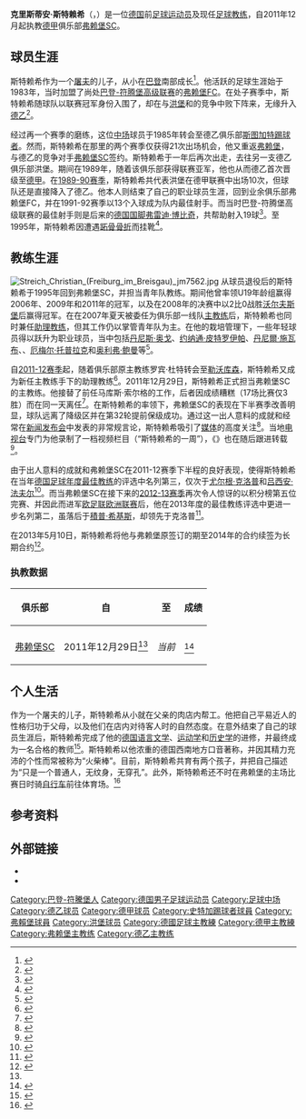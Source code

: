{{noteTA
|G1=football|G2=uefa|G4=德甲
|T=zh-hans:克里斯蒂安·斯特赖希; zh-hk:基斯頓·史迪治; zh-tw:克里斯汀·斯特賴希;
|1=zh-hans:克里斯蒂安·斯特赖希; zh-hk:基斯頓·史迪治; zh-tw:克里斯汀·斯特賴希;
|2=zh-hans:斯特赖希; zh-hk:史迪治; zh-tw:斯特賴希;
|3=zh-hans:奥戈;zh-hk:亞奧高;zh-tw:奧戈;
|4=zh-hans:约纳通·皮特罗伊帕;zh-hk:莊拿芬·比度柏;zh-tw:約納通·皮特羅伊帕;
|5=zh-hans:施瓦布;zh-hk:舒華比;zh-tw:施瓦布;
|6=zh-hans:奥利弗·鲍曼; zh-hk:奧利弗·鮑文;zh-tw:奧利弗·鮑曼;
|7=zh-hans:克洛普;zh-hk:高普;zh-tw:克洛普;
|8=zh-hans:法夫尔; zh-hk:法維爾; zh-tw:法夫爾;
|9=zh-hans:尤普·海因克斯;zh-hk:積普·希基斯;zh-tw:尤普·海因克斯;
|10=zh-cn:自行车;zh-hk:單車;zh-tw:腳踏車;
}}
{{Infobox football biography
| name           = 克里斯蒂安·斯特赖希
| fullname       = {{lang|de|Christian Streich}}
| image          = SC Freiburg vs FSVMainz 17 août 2013 53.jpg
| birth_date     = {{birth date and age|1965|6|11|df=y}}
| birth_place    = {{BRD}}[[莱茵河畔魏尔|莱茵河畔魏尔]]
| height         = {{height|m=1.81}}
| position       = [[中场|中场]]
| currentclub    = [[弗赖堡体育俱乐部|弗赖堡SC]]（主教练）
| youthyears1    = 
| youthclubs1    = 麦克特-埃梅丁根 
| youthyears2    =
| youthclubs2    = 罗拉赫
| years1         = 1983–1985
| clubs1         = [[弗赖堡足球俱乐部|弗赖堡FC]]
| caps1          = 56
| goals1         = 8
| years2         = 1985–1987
| clubs2         = [[斯图加特踢球者|斯图加特踢球者]]
| caps2          = 21
| goals2         = 2
| years3         = 1987–1988
| clubs3         = [[弗赖堡体育俱乐部|弗赖堡SC]]
| caps3          = 22
| goals3         = 2
| years4         = 1988–1990
| clubs4         = [[洪堡足球俱乐部|洪堡]] 
| caps4          = 33
| goals4         = 1
| years5         = 1991–1994
| clubs5         = [[弗赖堡足球俱乐部|弗赖堡FC]]
| caps5          = 77
| goals5         = 27
| totalcaps      = 209
| totalgoals     = 40
| manageryears1  = 1995–2011
| managerclubs1  = [[弗赖堡体育俱乐部|弗赖堡SC]] U19 
| manageryears2  = 2007–2011 
| managerclubs2  = [[弗赖堡体育俱乐部|弗赖堡SC]]（助理教练）
| manageryears3  = 2011–
| managerclubs3  = [[弗赖堡体育俱乐部|弗赖堡SC]]
}}
'''克里斯蒂安·斯特赖希'''（{{lang-de|'''Christian Streich'''}}，{{bd|1965年|6月11日|catIdx=Streich, Christian}}）是一位[[德国|德国]]前[[足球员|足球运动员]]及现任[[足球教练|足球教练]]，自2011年12月起执教[[德甲|德甲]]俱乐部[[弗赖堡体育俱乐部|弗赖堡SC]]。

==球员生涯==
斯特赖希作为一个[[屠夫|屠夫]]的儿子，从小在[[巴登|巴登]]南部成长<ref>{{cite web|author=René Kübler|url=http://www.badische-zeitung.de/sport/scfreiburg/portraet-christian-streich-erfrischend-anders--57283553.html|title=Porträt Christian Streich: Erfrischend anders|publisher=Badische Zeitung|date=2012-03-22|accessdate=2015-05-14|archive-date=2020-10-30|archive-url=https://web.archive.org/web/20201030223856/https://www.badische-zeitung.de/sport/scfreiburg/portraet-christian-streich-erfrischend-anders--57283553.html|dead-url=no}}</ref>。他活跃的足球生涯始于1983年，当时加盟了尚处[[巴登-符腾堡足球高级联赛|巴登-符腾堡高级联赛]]的[[弗赖堡足球俱乐部|弗赖堡FC]]。在处子赛季中，斯特赖希随球队以联赛冠军身份入围了{{link-de|德乙升级附加赛|Aufstiegsrunde zur 2. Fußball-Bundesliga}}，却在与[[洪堡足球俱乐部|洪堡]]和{{link-de|比尔斯塔特足球俱乐部|VfR Bürstadt|比尔斯塔特}}的竞争中败下阵来，无缘升入[[德乙|德乙]]<ref>{{cite web|url=http://www.f-archiv.de/|title=Oberliga Baden-Württemberg 1983/84|publisher=Das deutsche Fußball-Archiv|accessdate=2015-05-14|archive-date=2015-12-16|archive-url=https://web.archive.org/web/20151216170102/http://www.f-archiv.de/|dead-url=no}}</ref>。

经过再一个赛季的磨练，这位[[中场|中场]]球员于1985年转会至德乙俱乐部[[斯图加特踢球者|斯图加特踢球者]]。然而，斯特赖希在那里的两个赛季仅获得21次出场机会，他又重返[[弗赖堡|弗赖堡]]，与德乙的竞争对手[[弗赖堡体育俱乐部|弗赖堡SC]]签约。斯特赖希于一年后再次出走，去往另一支德乙俱乐部洪堡。期间在1989年，随着该俱乐部获得联赛亚军，他也从而德乙首次晋级至[[德甲|德甲]]。在[[1989年至1990年德国足球甲级联赛|1989-90赛季]]，斯特赖希共代表洪堡在德甲联赛中出场10次，但球队还是直接降入了德乙。他本人则结束了自己的职业球员生涯，回到业余俱乐部弗赖堡FC，并在1991-92赛季以13个入球成为队内最佳射手。而当时巴登-符腾堡高级联赛的最佳射手则是后来的[[德国国家足球队|德国国脚]][[弗雷迪·博比奇|弗雷迪·博比奇]]，共帮助{{link-de|迪钦根足球俱乐部|TSF Ditzingen|迪钦根}}射入19球<ref>{{cite web|url=http://www.statistik-klein.de/aol91-92.htm|title=Die Torjägerliste der AOL Baden-Württemberg 1991/92|publisher=Fußball-Statistiker Rainer Klein|accessdate=2015-05-14|archive-date=2012-09-11|archive-url=https://archive.is/20120911070458/http://www.statistik-klein.de/aol91-92.htm|dead-url=yes}}</ref>。至1995年，斯特赖希因遭遇[[跖骨|跖骨]][[骨折|骨折]]而挂靴<ref name="Freiburg pinning their hopes on a low-key firebrand">{{cite web|title=Freiburg pinning their hopes on a low-key firebrand|url=http://www.bundesliga.de/en/liga/news/2011/201553.php|publisher=Bundesliga|accessdate=2012-05-14}}{{Dead link|date=2018年8月 |bot=InternetArchiveBot |fix-attempted=yes }}</ref>。

==教练生涯==
[[File:Streich_Christian_(Freiburg_im_Breisgau)_jm7562.jpg|thumb]]
从球员退役后的斯特赖希于1995年回到弗赖堡SC，并担当青年队教练。期间他曾率领U19年龄组赢得2006年、2009年和2011年的{{link-de|德国青年俱乐部杯|DFB-Junioren-Vereinspokal}}冠军，以及在2008年的决赛中以2比0战胜[[沃尔夫斯堡足球俱乐部|沃尔夫斯堡]]后赢得{{link-de|德国19岁以下足球锦标赛|Deutsche Fußballmeisterschaft der A-Junioren}}冠军。在{{link-de|罗宾·杜特|Robin Dutt}}在2007年夏天被委任为俱乐部一线队[[主教练|主教练]]后，斯特赖希也同时兼任[[助理教练|助理教练]]，但其工作仍以掌管青年队为主。在他的栽培管理下，一些年轻球员得以跃升为职业球员，当中包括[[丹尼斯·奥戈|丹尼斯·奥戈]]、[[约纳通·皮特罗伊帕|约纳通·皮特罗伊帕]]、[[丹尼爾·施瓦布|丹尼爾·施瓦布]]、{{link-de|埃克·乌佐马|Eke Uzoma}}、[[厄梅尔·托普拉克|厄梅尔·托普拉克]]和[[奥利弗·鲍曼|奥利弗·鲍曼]]等<ref>{{cite web|url=http://www.welt.de/sport/fussball/bundesliga/sc-freiburg/article106142270/Christian-Streich-In-drei-Monaten-zum-Kulttrainer.html|title=Christian Streich – In drei Monaten zum Kulttrainer|publisher=Die Welt|date=2012-04-02|accessdate=2015-05-14|archive-date=2016-06-17|archive-url=https://web.archive.org/web/20160617095151/http://www.welt.de/sport/fussball/bundesliga/sc-freiburg/article106142270/Christian-Streich-In-drei-Monaten-zum-Kulttrainer.html|dead-url=no}}</ref>。

自[[2011年至2012年德國足球甲級聯賽|2011-12赛季]]起，随着俱乐部原主教练罗宾·杜特转会至[[勒沃库森足球俱乐部|勒沃库森]]，斯特赖希又成为新任主教练{{link-de|马库斯·索尔格|Marcus Sorg}}手下的助理教练<ref>{{cite web|author=René Kübler|url=http://www.badische-zeitung.de/sport/scfreiburg/dutt-und-sorg-zwischen-den-welten--43062270.html|title=Dutt und Sorg: zwischen den Welten|publisher=Badische Zeitung|date=2011-03-22|accessdate=2015-05-14|archive-date=2018-10-02|archive-url=https://web.archive.org/web/20181002123537/https://www.badische-zeitung.de/sport/scfreiburg/dutt-und-sorg-zwischen-den-welten--43062270.html|dead-url=no}}</ref>。2011年12月29日，斯特赖希正式担当弗赖堡SC的主教练。他接替了前任马库斯·索尔格的工作，后者因成绩糟糕（17场比赛仅3胜）而在同一天离任<ref name="Streich übernimmt für Sorg">{{cite web|url=http://www.scfreiburg.com/teams/profis/meldungen/sc-trennt-sich-von-marcus-sorg|title=SC trennt sich von Marcus Sorg|publisher=SC Freiburg|accessdate=2015-05-14|archive-date=2018-12-11|archive-url=https://web.archive.org/web/20181211175533/https://www.scfreiburg.com/teams/profis/meldungen/sc-trennt-sich-von-marcus-sorg|dead-url=no}}</ref>。在斯特赖希的率领下，弗赖堡SC的表现在下半赛季改善明显，球队远离了降级区并在第32轮提前保级成功。通过这一出人意料的成就和经常在[[新闻发布会|新闻发布会]]中发表的非常规言论，斯特赖希吸引了[[新闻媒体|媒体]]的高度关注<ref>{{cite web|author=Wolfgang Prosinger|url=http://www.tagesspiegel.de/sport/herthas-gegner-freiburg-zwei-auf-einen-streich/6489478.html|title=Zwei auf einen Streich|publisher=Der Tagesspiegel|date=2012-04-10|accessdate=2015-05-14|archive-url=https://web.archive.org/web/20160304050310/http://www.tagesspiegel.de/sport/herthas-gegner-freiburg-zwei-auf-einen-streich/6489478.html|archive-date=2016-03-04|dead-url=yes}}</ref>。当地[[电视台|电视台]]{{link-de|南巴登TV|TV Südbaden}}专门为他录制了一档视频栏目（“斯特赖希的一周”），《{{link-de|巴登日报|Badische Zeitung}}》也在随后跟进转载<ref>{{cite web|url=http://www.badische-zeitung.de/streich-der-woche|title=Christians Streichs wunderbare Welt des Fußballs|publisher=Badische Zeitung|accessdate=2015-05-14|archive-url=https://web.archive.org/web/20160305201631/http://www.badische-zeitung.de/streich-der-woche|archive-date=2016-03-05|dead-url=yes}}</ref>。

由于出人意料的成就和弗赖堡SC在2011-12赛季下半程的良好表现，使得斯特赖希在当年[[德国足球年度最佳教练|德国足球年度最佳教练]]的评选中名列第三，仅次于[[尤尔根·克洛普|尤尔根·克洛普]]和[[吕西安·法夫尔|吕西安·法夫尔]]<ref>{{cite web|url=http://www.focus.de/sport/fussball/bundesliga1/bundesliga-reus-fussballer-des-jahres-klopp-bester-trainer_aid_798396.html|title=Reus Fußballer des Jahres – Klopp bester Trainer|publisher=Focus|date=2012-08-12|accessdate=2015-05-14|archive-date=2017-12-30|archive-url=https://web.archive.org/web/20171230120026/https://www.focus.de/sport/fussball/bundesliga1/bundesliga-reus-fussballer-des-jahres-klopp-bester-trainer_aid_798396.html|dead-url=no}}</ref>。而当弗赖堡SC在接下来的[[2012年至2013年德國足球甲級聯賽|2012-13赛季]]再次令人惊讶的以积分榜第五位完赛、并因此而进军[[欧足联欧洲联赛|欧足联欧洲联赛]]后，他在2013年度的最佳教练评选中更进一步名列第二，虽落后于[[積普·希基斯|積普·希基斯]]，却领先于克洛普<ref>{{cite web|url=http://www.kicker.de/news/fussball/bundesliga/startseite/573225/artikel_trainer-des-jahres_das-ergebnis-2013.html|title=Trainer des Jahres: Das Ergebnis 2013|publisher=Kicker|date=2013-07-28|accessdate=2015-05-14|archive-date=2018-10-03|archive-url=https://web.archive.org/web/20181003023918/http://www.kicker.de/news/fussball/bundesliga/startseite/573225/artikel_trainer-des-jahres_das-ergebnis-2013.html|dead-url=no}}</ref>。

在2013年5月10日，斯特赖希将他与弗赖堡原签订的期至2014年的合约续签为长期合约<ref>{{cite web|url=http://www.scfreiburg.com/teams/profis/meldungen/trainerteam-verl%C3%A4ngert-vertr%C3%A4ge|title=Trainerteam verlängert Verträge|publisher=SC Freiburg|accessdate=2015-05-14|archive-date=2020-09-29|archive-url=https://web.archive.org/web/20200929105127/https://www.scfreiburg.com/teams/profis/meldungen/trainerteam-verl%C3%A4ngert-vertr%C3%A4ge|dead-url=no}}</ref>。

===执教数据===
{{Updated|2015年4月7日}}

{| class="wikitable" style="text-align: center"
|-
!rowspan="2"| 俱乐部
!rowspan="2"| 自
!rowspan="2"| 至
!colspan="6"|成绩
|-
!{{Tooltip|场|执教场次}}
!{{Tooltip|胜|胜场}}
!{{Tooltip|平|平场}}
!{{Tooltip|负|负场}}
!{{Tooltip|胜%|胜率}}
!{{Tooltip|注|注释}}
|-
| [[弗赖堡体育俱乐部|弗赖堡SC]]
| 2011年12月29日<ref name="Streich übernimmt für Sorg"/>
| ''当前''
{{WDL|130|46|37|47}}
| <ref>{{cite web|title=SC Freiburg|url=http://www.kicker.de/news/fussball/bundesliga/vereine/1-bundesliga/2013-14/sc-freiburg-7/trainer.html|publisher=kicker|accessdate=2014-01-26|archive-date=2014-02-13|archive-url=https://web.archive.org/web/20140213000611/http://www.kicker.de/news/fussball/bundesliga/vereine/1-bundesliga/2013-14/sc-freiburg-7/trainer.html|dead-url=no}}</ref>
|}

==个人生活==
作为一个屠夫的儿子，斯特赖希从小就在父亲的肉店内帮工。他把自己平易近人的性格归功于父母，以及他们在店内对待客人时的自然态度。在意外结束了自己的球员生涯后，斯特赖希完成了他的[[德语文学|德国语言文学]]、[[运动学|运动学]]和[[历史学|历史学]]的进修，并最终成为一名合格的教师<ref>{{cite web|author=Uwe Marx|url=http://www.faz.net/aktuell/sport/fussball/bundesliga/fussball-trainer-streich-freiburger-freigeist-11695385.html|title=Freiburger Freigeist|publisher=Frankfurter Allgemeine Zeitung|date=2012-03-23|accessdate=2015-05-14|archive-date=2016-04-11|archive-url=https://web.archive.org/web/20160411080353/http://www.faz.net/aktuell/sport/fussball/bundesliga/fussball-trainer-streich-freiburger-freigeist-11695385.html|dead-url=no}}</ref>。斯特赖希以他浓重的德国西南地方口音著称，并因其精力充沛的个性而常被称为“火柴棒”。目前，斯特赖希共育有两个孩子，并把自己描述为“只是一个普通人，无纹身，无穿孔”。此外，斯特赖希还不时在弗赖堡的主场比赛日时骑[[自行车|自行车]]前往体育场。<ref name="Christian Streich: Freiburg's free spirit">{{cite web|author=Andy James|title=Christian Streich: Freiburg's free spirit|url=http://www.bundesliga.de/en/liga/news/2011/0000211905.php|publisher=Bundesliga|accessdate=2012-05-08|archive-url=https://web.archive.org/web/20120707132823/http://www.bundesliga.de/en/liga/news/2011/0000211905.php|archive-date=2012-07-07|dead-url=yes}}</ref>

==参考资料==
{{reflist|2}}

== 外部链接 ==
* {{Fussballdaten|streichchristian}}
* {{Wfb|christian-streich}}

{{弗賴堡球員名單}}
{{DEFAULTSORT:Streich, Christian}}
[[Category:巴登-符騰堡人|Category:巴登-符騰堡人]]
[[Category:德国男子足球运动员|Category:德国男子足球运动员]]
[[Category:足球中场|Category:足球中场]]
[[Category:德乙球员|Category:德乙球员]]
[[Category:德甲球员|Category:德甲球员]]
[[Category:史特加踢球者球員|Category:史特加踢球者球員]]
[[Category:弗賴堡球員|Category:弗賴堡球員]]
[[Category:洪堡球员|Category:洪堡球员]]
[[Category:德國足球主教練|Category:德國足球主教練]]
[[Category:德甲主教練|Category:德甲主教練]]
[[Category:弗赖堡主教练|Category:弗赖堡主教练]]
[[Category:德乙主教练|Category:德乙主教练]]